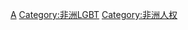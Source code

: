 {{Catmore}}
{{非洲題目|LGBT權益}}

[[Category:各大洲LGBT权益|A]]
[[Category:非洲LGBT|Category:非洲LGBT]]
[[Category:非洲人权|Category:非洲人权]]